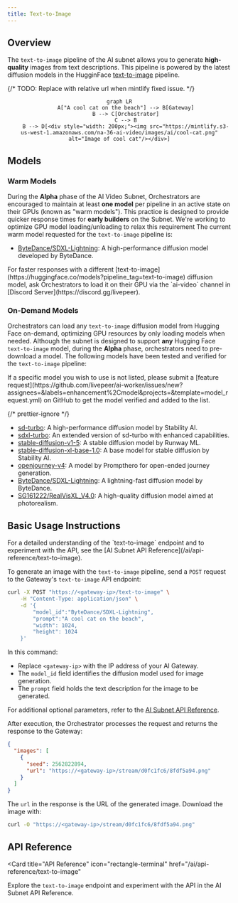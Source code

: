 ```yaml
---
title: Text-to-Image
---
```


## Overview

The `text-to-image` pipeline of the AI subnet allows you to generate
**high-quality** images from text descriptions. This pipeline is powered by the
latest diffusion models in the HugginFace
[text-to-image](https://huggingface.co/models?pipeline_tag=text-to-image)
pipeline.

{/* TODO: Replace with relative url when mintlify fixed issue. */}

<div align="center">

```mermaid
graph LR
    A["A cool cat on the beach"] --> B[Gateway]
    B --> C[Orchestrator]
    C --> B
    B --> D[<div style="width: 200px;"><img src="https://mintlify.s3-us-west-1.amazonaws.com/na-36-ai-video/images/ai/cool-cat.png" alt="Image of cool cat"/></div>]
```

</div>

## Models

### Warm Models

During the **Alpha** phase of the AI Video Subnet, Orchestrators are encouraged
to maintain at least **one model** per pipeline in an active state on their GPUs
(known as "warm models"). This practice is designed to provide quicker response
times for **early builders** on the Subnet. We're working to optimize GPU model
loading/unloading to relax this requirement The current warm model requested for
the `text-to-image` pipeline is:

- [ByteDance/SDXL-Lightning](https://huggingface.co/ByteDance/SDXL-Lightning): A
  high-performance diffusion model developed by ByteDance.

<Tip>
  For faster responses with a different
  [text-to-image](https://huggingface.co/models?pipeline_tag=text-to-image)
  diffusion model, ask Orchestrators to load it on their GPU via the `ai-video`
  channel in [Discord Server](https://discord.gg/livepeer).
</Tip>

### On-Demand Models

Orchestrators can load any `text-to-image` diffusion model from Hugging Face
on-demand, optimizing GPU resources by only loading models when needed. Although
the subnet is designed to support **any** Hugging Face `text-to-image` model,
during the **Alpha** phase, orchestrators need to pre-download a model. The
following models have been tested and verified for the `text-to-image` pipeline:

<Note>
  If a specific model you wish to use is not listed, please submit a [feature
  request](https://github.com/livepeer/ai-worker/issues/new?assignees=&labels=enhancement%2Cmodel&projects=&template=model_request.yml)
  on GitHub to get the model verified and added to the list.
</Note>

{/* prettier-ignore */}
<Accordion title="Tested and Verified Diffusion Models">
- [sd-turbo](https://huggingface.co/stabilityai/sd-turbo): A high-performance
  diffusion model by Stability AI.
- [sdxl-turbo](https://huggingface.co/stabilityai/sdxl-turbo): An extended
  version of sd-turbo with enhanced capabilities.
- [stable-diffusion-v1-5](https://huggingface.co/runwayml/stable-diffusion-v1-5):
  A stable diffusion model by Runway ML.
- [stable-diffusion-xl-base-1.0](https://huggingface.co/stabilityai/stable-diffusion-xl-base-1.0):
  A base model for stable diffusion by Stability AI.
- [openjourney-v4](https://huggingface.co/prompthero/openjourney-v4): A model by
  Prompthero for open-ended journey generation.
- [ByteDance/SDXL-Lightning](https://huggingface.co/ByteDance/SDXL-Lightning): A
  lightning-fast diffusion model by ByteDance.
- [SG161222/RealVisXL_V4.0](https://huggingface.co/SG161222/RealVisXL_V4.0/tree/main):
  A high-quality diffusion model aimed at photorealism.
</Accordion>

## Basic Usage Instructions

<Tip>
  For a detailed understanding of the `text-to-image` endpoint and to experiment
  with the API, see the [AI Subnet API
  Reference](/ai/api-reference/text-to-image).
</Tip>

To generate an image with the `text-to-image` pipeline, send a `POST` request to
the Gateway's `text-to-image` API endpoint:

```bash
curl -X POST "https://<gateway-ip>/text-to-image" \
    -H "Content-Type: application/json" \
    -d '{
        "model_id":"ByteDance/SDXL-Lightning",
        "prompt":"A cool cat on the beach",
        "width": 1024,
        "height": 1024
    }'
```

In this command:

- Replace `<gateway-ip>` with the IP address of your AI Gateway.
- The `model_id` field identifies the diffusion model used for image generation.
- The `prompt` field holds the text description for the image to be generated.

For additional optional parameters, refer to the
[AI Subnet API Reference](/ai/api-reference/text-to-image).

After execution, the Orchestrator processes the request and returns the response
to the Gateway:

```json
{
  "images": [
    {
      "seed": 2562822894,
      "url": "https://<gateway-ip>/stream/d0fc1fc6/8fdf5a94.png"
    }
  ]
}
```

The `url` in the response is the URL of the generated image. Download the image
with:

```bash
curl -O "https://<gateway-ip>/stream/d0fc1fc6/8fdf5a94.png"
```

## API Reference

<Card
  title="API Reference"
  icon="rectangle-terminal"
  href="/ai/api-reference/text-to-image"
>
  Explore the `text-to-image` endpoint and experiment with the API in the AI
  Subnet API Reference.
</Card>
